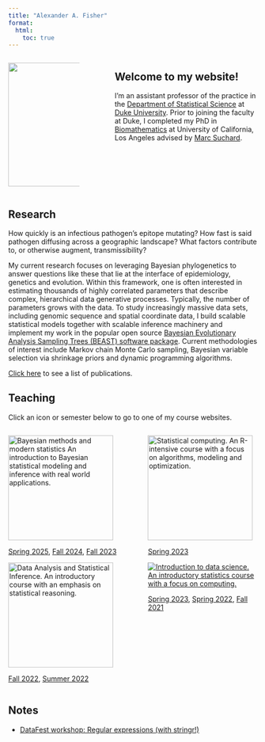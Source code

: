 ```yaml
---
title: "Alexander A. Fisher"
format:
  html:
    toc: true
---
```


::: columns
::: {.column width="30%"}
![](img/headshot-circle.png){fig-align="center" width="250"}
:::
::: {.column width="6%"}
:::
::: {.column width="60%"}

## Welcome to my website!
I'm an assistant professor of the practice in the [Department of Statistical Science](https://stat.duke.edu/) at [Duke University](https://duke.edu/). Prior to joining the faculty at Duke, I completed my PhD in [Biomathematics](https://compmed.ucla.edu/) at University of California, Los Angeles advised by [Marc Suchard](https://suchard-group.github.io/).
:::
:::


<!-- ::: columns -->


<!-- ::: {.column width="30%"} -->
<!-- ::: -->

<!-- ::: {.column width="30%"} -->
<!-- ![](img/headshot2.jpg){fig-align="left" width="250"} -->
<!-- ![](img/headshot-circle.png){fig-align="center" width="250"} -->

<!-- I'm an assistant professor of the practice in the [Department of Statistical Science](https://stat.duke.edu/) at [Duke University](https://duke.edu/). Prior to joining the faculty at Duke, I completed my PhD in [Biomathematics](https://compmed.ucla.edu/) at University of California, Los Angeles advised by [Marc Suchard](https://suchard-group.github.io/). -->

<!-- ::: -->

<!-- ::: -->

<!-- ![](img/headshot2.jpg){fig-align="center" width="250"} -->

<!-- I'm an assistant professor of the practice in the [Department of Statistical Science](https://stat.duke.edu/) at [Duke University](https://duke.edu/). Prior to joining the faculty at Duke, I completed my PhD in [Biomathematics](https://compmed.ucla.edu/) at University of California, Los Angeles advised by [Marc Suchard](https://suchard-group.github.io/). -->

## Research

How quickly is an infectious pathogen's epitope mutating? How fast is said pathogen diffusing across a geographic landscape? What factors contribute to, or otherwise augment, transmissibility?

My current research focuses on leveraging Bayesian phylogenetics to answer questions like these that lie at the interface of epidemiology, genetics and evolution. Within this framework, one is often interested in estimating thousands of highly correlated parameters that describe complex, hierarchical data generative processes. Typically, the number of parameters grows with the data. To study increasingly massive data sets, including genomic sequence and spatial coordinate data, I build scalable statistical models together with scalable inference machinery and implement my work in the popular open source [Bayesian Evolutionary Analysis Sampling Trees (BEAST) software package](https://beast.community/). Current methodologies of interest include Markov chain Monte Carlo sampling, Bayesian variable selection via shrinkage priors and dynamic programming algorithms.

[Click here](https://scholar.google.com/citations?user=kogHKY4AAAAJ&hl=en) to see a list of publications.

## Teaching

Click an icon or semester below to go to one of my course websites.

<!-- [![Data Analysis and Statistical Inference. An introductory course with an emphasis on statistical reasoning.](img/sta101.png){width="212"}](https://sta101-fa22.netlify.app/)  -->

<!-- [![Introduction to data science. An introductory statistics course with a focus on computing.](img/sta199.png)](https://sta199-sp22-003.netlify.app/)  -->

<!-- [![Statistical computing. An R-intensive course with a focus on algorithms, modeling and optimization.](img/sta323.png){width="212"}](https://sta323-sp23.github.io/) -->

::: columns
::: {.column width="47%"}

[![Bayesian methods and modern statistics An introduction to Bayesian statistical modeling and inference with real world applications.](img/sta360.png){width="212"}](https://sta360-fa24.github.io/)

<p align="center">

[Spring 2025](https://sta360-sp25.github.io), [Fall 2024](https://sta360-fa24.github.io/), [Fall 2023](https://sta360-fa23.github.io/)

</p>



[![Data Analysis and Statistical Inference. An introductory course with an emphasis on statistical reasoning.](img/sta101.png){width="212"}](https://sta101-fa22.netlify.app/)

<p align="center">

[Fall 2022](https://sta101-fa22.netlify.app/), [Summer 2022](https://sta101.github.io/)

</p>

:::



::: {.column width="4%"}
:::

::: {.column width="47%"}
[![Statistical computing. An R-intensive course with a focus on algorithms, modeling and optimization.](img/sta323.png){width="212"}](https://sta323-sp23.github.io/)

<p align="center">

[Spring 2023](https://sta323-sp23.github.io/)

</p>

[![Introduction to data science. An introductory statistics course with a focus on computing.](img/sta199.png)](https://sta199-sp22-003.netlify.app/)

<p align="center">

[Spring 2023](https://sta199-sp23-1.github.io/), [Spring 2022](https://sta199-sp22-003.netlify.app/), [Fall 2021]()

</p>

<!-- <p align="center"> -->

<!-- **University of North Carolina**   -->

<!-- Mario Giacomazzo   [mgiacoma@email.unc.edu](mailto:mgiacoma@email.unc.edu) -->

<!-- </p> -->
:::

<!-- ::: {.column width="2%"} -->

<!-- ::: -->

<!-- ::: {.column width="30%"} -->

<!-- [![Statistical computing. An R-intensive course with a focus on algorithms, modeling and optimization.](img/sta323.png){width="212"}](https://sta323-sp23.github.io/) -->

<!-- <p align="center"> -->

<!-- **North Carolina State University**   -->

<!-- Elijah Meyer [esmeyer2@ncsu.edu](mailto:esmeyer2@ncsu.edu) -->

<!-- </p> -->

<!-- ::: -->
:::

## Notes

-   [DataFest workshop: Regular expressions (with stringr!)](/slides/regexp.html)
